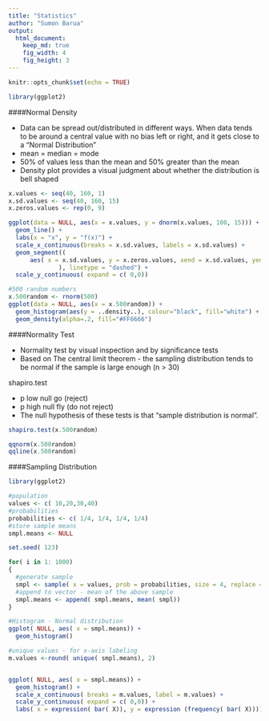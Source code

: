 ```yaml
---
title: "Statistics"
author: "Sumon Barua"
output:
  html_document:
    keep_md: true
    fig_width: 4
    fig_height: 3
---
```


```r
knitr::opts_chunk$set(echo = TRUE)
```
```r
library(ggplot2)
```
####Normal Density

* Data can be spread out/distributed in different ways. When data tends to be around a central value with no bias left or right, and it gets close to a "Normal Distribution" 
* mean = median = mode
* 50% of values less than the mean and 50% greater than the mean
* Density plot provides a visual judgment about whether the distribution is bell shaped


```r
x.values <- seq(40, 160, 1)
x.sd.values <- seq(40, 160, 15)
x.zeros.values <- rep(0, 9)

ggplot(data = NULL, aes(x = x.values, y = dnorm(x.values, 100, 15))) +
  geom_line() +
  labs(x = "x", y = "f(x)") + 
  scale_x_continuous(breaks = x.sd.values, labels = x.sd.values) +
  geom_segment((
      aes( x = x.sd.values, y = x.zeros.values, xend = x.sd.values, yend = dnorm(x.sd.values, m = 100, s = 15))
              ), linetype = "dashed") +
  scale_y_continuous( expand = c( 0,0))

#500 random numbers
x.500random <- rnorm(500)
ggplot(data = NULL, aes(x = x.500random)) +
  geom_histogram(aes(y = ..density..), colour="black", fill="white") +
  geom_density(alpha=.2, fill="#FF6666") 


```

####Normality Test

* Normality test by visual inspection and by significance tests
* Based on The central limit theorem - the sampling distribution tends to be normal if the sample is large enough (n > 30)

shapiro.test

* p low null go (reject)
* p high null fly (do not reject)
* The null hypothesis of these tests is that "sample distribution is normal". 

```r
shapiro.test(x.500random)
```

```r
qqnorm(x.500random)
qqline(x.500random)
```




####Sampling Distribution

```r
library(ggplot2)

#population
values <- c( 10,20,30,40)
#probabilities
probabilities <- c( 1/4, 1/4, 1/4, 1/4)
#store sample means
smpl.means <- NULL

set.seed( 123)

for( i in 1: 1000)
{ 
  #generate sample
  smpl <- sample( x = values, prob = probabilities, size = 4, replace = TRUE) 
  #append to vector - mean of the above sample
  smpl.means <- append( smpl.means, mean( smpl)) 
}

#Histogram - Normal distribution
ggplot( NULL, aes( x = smpl.means)) + 
  geom_histogram()

#unique values - for x-axis labeling
m.values <-round( unique( smpl.means), 2)


ggplot( NULL, aes( x = smpl.means)) + 
  geom_histogram() + 
  scale_x_continuous( breaks = m.values, label = m.values) + 
  scale_y_continuous( expand = c( 0,0)) + 
  labs( x = expression( bar( X)), y = expression (frequency( bar( X))))


```




